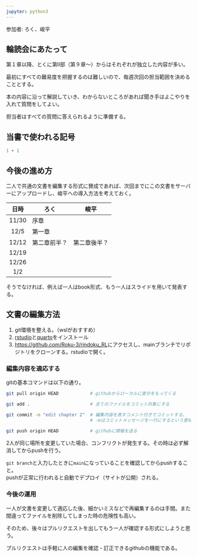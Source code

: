 ```yaml
---
jupyter: python3
---
```


参加者: ろく、峻平

## 輪読会にあたって

第１章以降、とくに第Ⅱ部（第９章〜）からはそれぞれが独立した内容が多い。

最初にすべての難易度を把握するのは難しいので、毎週次回の担当範囲を決めることとする。

本の内容に沿って解説していき、わからないところがあれば聞き手はよこやりを入れて質問をしてよい。

担当者はすべての質問に答えられるように準備する。

## 当書で使われる記号

```python
1 + 1
```

## 今後の進め方

二人で共通の文書を編集する形式に賛成であれば、次回までにこの文書をサーバーにアップロードし、峻平への導入方法を考えておく。

| 日時  | ろく         | 峻平         |
|:-----:|--------------|--------------|
| 11/30 | 序章         |              |
| 12/5  | 第一章       |              |
| 12/12 | 第二章前半？ | 第二章後半？ |
| 12/19 |              |              |
| 12/26 |              |              |
|  1/2  |              |              |

そうでなければ、例えば一人はbook形式、もう一人はスライドを用いて発表する。

## 文書の編集方法

1.  git環境を整える。（wslがおすすめ）
2.  [rstudio](https://posit.co/download/rstudio-desktop/)と[quarto](https://quarto.org/docs/get-started/)をインストール
3.  <https://github.com/Roku-3/rindoku_RL>にアクセスし、mainブランチでリポジトリをクローンする。rstudioで開く。

### 編集内容を適応する

gitの基本コマンドは以下の通り。

``` bash
git pull origin HEAD            # githubからローカルに差分をもってくる

git add .                       # 全てのファイルをコミット対象にする

git commit -m "edit chapter 2"  # 編集内容を表すコメント付きでコミットする。
                                # -mはコミットメッセージを一行にするという意味
                                
git push origin HEAD            # githubに情報を送る
```

2人が同じ場所を変更していた場合、コンフリクトが発生する。その時は必ず解消してからpushを行う。

`git branch`と入力したときに`main`になっていることを確認してからpushすること。\
pushが正常に行われると自動でデプロイ（サイトが公開）される。

### 今後の運用

一人が文書を変更して適応した後、細かいミスなどで再編集するのは手間。また間違ってファイルを削除してしまった時の危険性も高い。

そのため、後々はプルリクエストを出してもう一人が確認する形式にしようと思う。

プルリクエストは手軽に人の編集を確認・訂正できるgithubの機能である。
